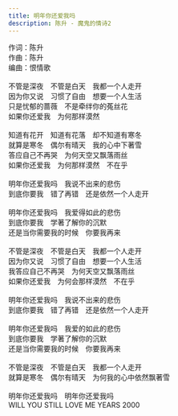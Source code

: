 ```yaml
---
title: 明年你还爱我吗
description: 陈升 - 魔鬼的情诗2
---
```


作词：陈升<br />作曲：陈升<br />编曲：恨情歌<br /><br />不管是深夜　不管是白天　我都一个人走开<br />因为你又说　习惯了自由　想要一个人生活<br />只是忧郁的蔷薇　不是牵绊你的菟丝花<br />如果你还爱我　为何那样漠然<br /><br />知道有花开　知道有花落　却不知道有寒冬<br />就算是寒冬　偶尔有晴天　我的心中下著雪<br />答应自己不再哭　为何天空又飘落雨丝<br />如果你还爱我　为何那样漠然　不在乎<br /><br />明年你还爱我吗　我说不出来的悲伤<br />到底你要我　错了再错　还是依然一个人走开<br /><br />明年你还爱我吗　我爱得如此的悲伤<br />到底你要我　学著了解你的沉默<br />还是当你需要我的时候　你要我再来<br /><br />不管是深夜　不管是白天　我都一个人走开<br />因为你又说　习惯了自由　想要一个人生活<br />我答应自己不再哭　为何天空又飘落雨丝<br />如果你还爱我　为何会那样漠然　不在乎<br /><br />明年你还爱我吗　我说不出来的悲伤<br />到底你要我　错了再错　还是依然一个人走开<br /><br />明年你还爱我吗　我爱的如此的悲伤<br />到底你要我　学著了解你的沉默<br />还是当你需要我的时候　你要我再来<br /><br />不管是深夜　不管是白天　我都一个人走开<br />就算是寒冬　偶尔有晴天　为何我的心中依然飘著雪<br /><br />明年你还爱我吗　明年你还爱我吗<br />WILL YOU STILL LOVE ME YEARS 2000